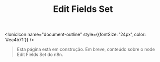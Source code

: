 ﻿---
title: Edit Fields Set
sidebar_position: 2
description: Página em construção.
---

<IonicIcon name="document-outline" style={{fontSize: '24px', color: '#ea4b71'}} />

> Esta página está em construção. Em breve, conteúdo sobre o node Edit Fields Set do n8n.
